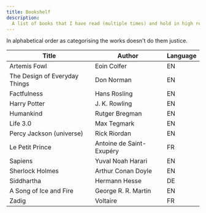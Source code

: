 ```yaml
---
title: Bookshelf
description:
  A list of books that I have read (multiple times) and hold in high regard
---
```


In alphabetical order as categorising the works doesn't do them justice.

| Title                         | Author                   | Language |
| ----------------------------- | ------------------------ | -------- |
| Artemis Fowl                  | Eoin Colfer              | EN       |
| The Design of Everyday Things | Don Norman               | EN       |
| Factfulness                   | Hans Rosling             | EN       |
| Harry Potter                  | J. K. Rowling            | EN       |
| Humankind                     | Rutger Bregman           | EN       |
| Life 3.0                      | Max Tegmark              | EN       |
| Percy Jackson (universe)      | Rick Riordan             | EN       |
| Le Petit Prince               | Antoine de Saint-Exupéry | FR       |
| Sapiens                       | Yuval Noah Harari        | EN       |
| Sherlock Holmes               | Arthur Conan Doyle       | EN       |
| Siddhartha                    | Hermann Hesse            | DE       |
| A Song of Ice and Fire        | George R. R. Martin      | EN       |
| Zadig                         | Voltaire                 | FR       |
